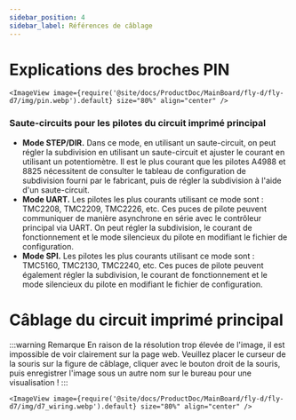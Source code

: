 ```yaml
---
sidebar_position: 4
sidebar_label: Références de câblage
---
```


# Explications des broches PIN
    <ImageView image={require('@site/docs/ProductDoc/MainBoard/fly-d/fly-d7/img/pin.webp').default} size="80%" align="center" />

 ### Saute-circuits pour les pilotes du circuit imprimé principal

* **Mode STEP/DIR.** Dans ce mode, en utilisant un saute-circuit, on peut régler la subdivision en utilisant un saute-circuit et ajuster le courant en utilisant un potentiomètre. Il est le plus courant que les pilotes A4988 et 8825 nécessitent de consulter le tableau de configuration de subdivision fourni par le fabricant, puis de régler la subdivision à l'aide d'un saute-circuit.
* **Mode UART.** Les pilotes les plus courants utilisant ce mode sont : TMC2208, TMC2209, TMC2226, etc. Ces puces de pilote peuvent communiquer de manière asynchrone en série avec le contrôleur principal via UART. On peut régler la subdivision, le courant de fonctionnement et le mode silencieux du pilote en modifiant le fichier de configuration.
* **Mode SPI.** Les pilotes les plus courants utilisant ce mode sont : TMC5160, TMC2130, TMC2240, etc. Ces puces de pilote peuvent également régler la subdivision, le courant de fonctionnement et le mode silencieux du pilote en modifiant le fichier de configuration.

# Câblage du circuit imprimé principal

:::warning Remarque
En raison de la résolution trop élevée de l'image, il est impossible de voir clairement sur la page web. Veuillez placer le curseur de la souris sur la figure de câblage, cliquer avec le bouton droit de la souris, puis enregistrer l'image sous un autre nom sur le bureau pour une visualisation !
:::

    <ImageView image={require('@site/docs/ProductDoc/MainBoard/fly-d/fly-d7/img/d7_wiring.webp').default} size="80%" align="center" />